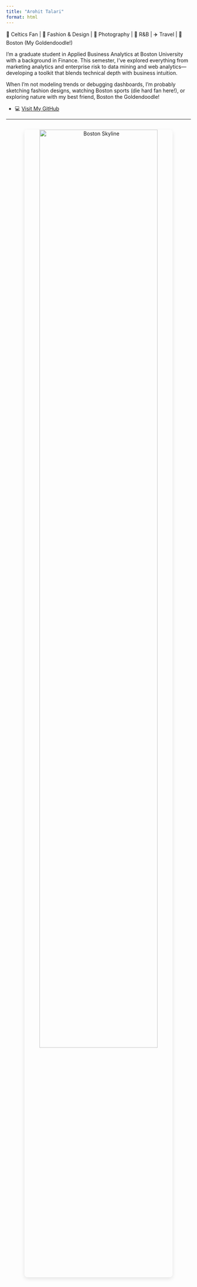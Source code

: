 ```yaml
---
title: "Arohit Talari"
format: html
---
```


🏀 Celtics Fan | 🎨 Fashion & Design | 📸 Photography | 🎵 R&B | ✈️ Travel | 🐾 Boston (My Goldendoodle!)

I'm a graduate student in Applied Business Analytics at Boston University with a background in Finance. This semester, I’ve explored everything from marketing analytics and enterprise risk to data mining and web analytics—developing a toolkit that blends technical depth with business intuition.

When I’m not modeling trends or debugging dashboards, I’m probably sketching fashion designs, watching Boston sports (die hard fan here!), or exploring nature with my best friend, Boston the Goldendoodle!

- 💻 [Visit My GitHub](https://github.com/arohittalari)  

---

<div style="text-align: center; margin-top: 2em;">
  <img src="prudential-tower.jpeg" alt="Boston Skyline" width="80%" style="border-radius: 8px; box-shadow: 0 4px 12px rgba(0,0,0,0.1);" />
</div>


